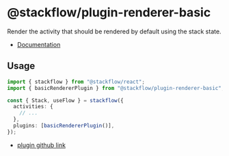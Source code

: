 # @stackflow/plugin-renderer-basic

Render the activity that should be rendered by default using the stack state.

- [Documentation](https://stackflow.so)

## Usage

```ts
import { stackflow } from "@stackflow/react";
import { basicRendererPlugin } from "@stackflow/plugin-renderer-basic";

const { Stack, useFlow } = stackflow({
  activities: {
    // ...
  },
  plugins: [basicRendererPlugin()],
});
```

- [plugin github link](https://github.com/daangn/stackflow/tree/main/extensions/plugin-renderer-basic)
